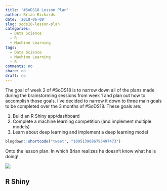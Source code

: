 ```yaml
---
title: '#SoDS18 Lesson Plan'
author: Brian Richards
date: '2018-06-08'
slug: sods18-lesson-plan
categories:
  - Data Science
  - R
  - Machine Learning
tags:
  - Data Science
  - Machine Learning
  - R
comments: no
share: no
draft: no
---
```


The goal of week 2 of #SoDS18 is to narrow down all of the plans made during 
the brainstorming sessions from week 1 and plan out how to accomplish those 
goals. I've decided to narrow it down to three main goals to be completed 
over the 3 months of #SoDS18. These goals are:

1. Build an R Shiny app/dashboard
2. Complete a machine learning competition (and implement multiple models)
3. Learn about deep learning and implement a deep learning model

```r
blogdown::shortcode("tweet", "1005139686795497473")
```

Onto the lesson plan. In which Brian realizes he doesn't know what he is doing!

![](/images/dog_meme.jpg)

## R Shiny 

